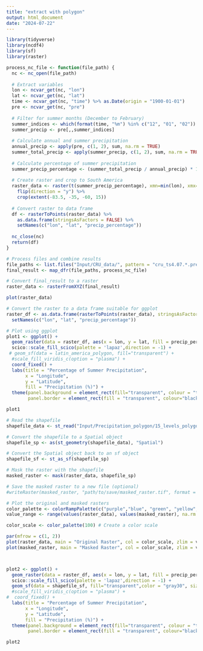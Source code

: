 ```yaml
---
title: "extract with polygon"
output: html_document
date: "2024-07-22"
---
```


```r
library(tidyverse)
library(ncdf4)
library(sf)
library(raster)
```


```r
process_nc_file <- function(file_path) {
  nc <- nc_open(file_path)
  
  # Extract variables
  lon <- ncvar_get(nc, "lon")
  lat <- ncvar_get(nc, "lat")
  time <- ncvar_get(nc, "time") %>% as.Date(origin = "1900-01-01")
  pre <- ncvar_get(nc, "pre")
  
  # Filter for summer months (December to February)
  summer_indices <- which(format(time, "%m") %in% c("12", "01", "02"))
  summer_precip <- pre[,,summer_indices]
  
  # Calculate annual and summer precipitation
  annual_precip <- apply(pre, c(1, 2), sum, na.rm = TRUE)
  summer_total_precip <- apply(summer_precip, c(1, 2), sum, na.rm = TRUE)
  
  # Calculate percentage of summer precipitation
  summer_precip_percentage <- (summer_total_precip / annual_precip) * 100
  
  # Create raster and crop to South America
  raster_data <- raster(t(summer_precip_percentage), xmn=min(lon), xmx=max(lon), ymn=min(lat), ymx=max(lat)) %>%
    flip(direction = "y") %>%
    crop(extent(-83.5, -35, -60, 15))
  
  # Convert raster to data frame
  df <- rasterToPoints(raster_data) %>%
    as.data.frame(stringsAsFactors = FALSE) %>%
    setNames(c("lon", "lat", "precip_percentage"))
  
  nc_close(nc)
  return(df)
}

# Process files and combine results
file_paths <- list.files("Input/CRU_data/", pattern = "cru_ts4.07.*.pre.dat.nc", full.names = TRUE)
final_result <- map_dfr(file_paths, process_nc_file)

# Convert final_result to a raster
raster_data <- rasterFromXYZ(final_result)

plot(raster_data)
```



```r
# Convert the raster to a data frame suitable for ggplot
raster_df <- as.data.frame(rasterToPoints(raster_data), stringsAsFactors = FALSE) %>%
  setNames(c("lon", "lat", "precip_percentage"))

# Plot using ggplot
plot1 <- ggplot() +
  geom_raster(data = raster_df, aes(x = lon, y = lat, fill = precip_percentage)) +
  scico::scale_fill_scico(palette = 'lapaz',direction = -1) +
 # geom_sf(data = latin_america_polygon, fill="transparent") +
  #scale_fill_viridis_c(option = "plasma") +
  coord_fixed() +
  labs(title = "Percentage of Summer Precipitation",
       x = "Longitude",
       y = "Latitude",
       fill = "Precipitation (%)") +
  theme(panel.background = element_rect(fill="transparent", colour = "transparent"),
        panel.border = element_rect(fill = "transparent", colour="black"))

plot1
```



```r
# Read the shapefile
shapefile_data <- st_read("Input/Precipitation_polygon/15_levels_polygon_level_33.shp")

# Convert the shapefile to a Spatial object
shapefile_sp <- as(st_geometry(shapefile_data), "Spatial")

# Convert the Spatial object back to an sf object
shapefile_sf <- st_as_sf(shapefile_sp)

# Mask the raster with the shapefile
masked_raster <- mask(raster_data, shapefile_sp)

# Save the masked raster to a new file (optional)
#writeRaster(masked_raster, "path/to/save/masked_raster.tif", format = "GTiff", overwrite = TRUE)

# Plot the original and masked rasters
color_palette <- colorRampPalette(c("purple","blue", "green", "yellow", "orange","red"))
value_range <- range(values(raster_data), values(masked_raster), na.rm = TRUE) # Get the range of values for the color scale

color_scale <- color_palette(100) # Create a color scale

par(mfrow = c(1, 2))
plot(raster_data, main = "Original Raster", col = color_scale, zlim = value_range)
plot(masked_raster, main = "Masked Raster", col = color_scale, zlim = value_range)



plot2 <- ggplot() +
  geom_raster(data = raster_df, aes(x = lon, y = lat, fill = precip_percentage)) +
  scico::scale_fill_scico(palette = 'lapaz',direction = -1) +
  geom_sf(data = shapefile_sf, fill="transparent",color = "gray30", size = 1.5 ) +
  #scale_fill_viridis_c(option = "plasma") +
#  coord_fixed() +
  labs(title = "Percentage of Summer Precipitation",
       x = "Longitude",
       y = "Latitude",
       fill = "Precipitation (%)") +
  theme(panel.background = element_rect(fill="transparent", colour = "transparent"),
        panel.border = element_rect(fill = "transparent", colour="black"))

plot2
```





